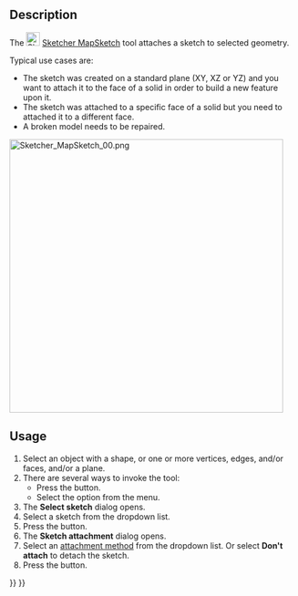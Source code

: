 <languages/>
<translate>

<!--T:18-->
{{Docnav
|[[Sketcher_Dialog|Dialog]]
|[[Sketcher_ReorientSketch|Reorient sketch ]]
|[[Sketcher_Workbench|Sketcher]]
|IconL=
|IconR=Sketcher_ReorientSketch.svg
|IconC=Workbench_Sketcher.svg
}}

<!--T:1-->
{{GuiCommand
|Name=Sketcher MapSketch
|MenuLocation=Sketch → Attach sketch...
|Workbenches=[[Sketcher_Workbench|Sketcher]], [[PartDesign_Workbench|PartDesign]]
|SeeAlso=[[Sketcher_ReorientSketch|Sketcher ReorientSketch]], [[Sketcher_NewSketch|Sketcher NewSketch]]
}}

==Description== <!--T:25-->

<!--T:2-->
The [[Image:Sketcher_MapSketch.svg|24px]] [[Sketcher_MapSketch|Sketcher MapSketch]] tool attaches a sketch to selected geometry.

<!--T:4-->
Typical use cases are:
* The sketch was created on a standard plane (XY, XZ or YZ) and you want to attach it to the face of a solid in order to build a new feature upon it.
* The sketch was attached to a specific face of a solid but you need to attached it to a different face.
* A broken model needs to be repaired.

</translate>
[[File:Sketcher_MapSketch_00.png|480px|none]]
<translate>

==Usage== <!--T:24--> 

<!--T:3-->
# Select an object with a shape, or one or more vertices, edges, and/or faces, and/or a plane.
# There are several ways to invoke the tool:
#* Press the {{Button|[[Image:Sketcher_MapSketch.svg|16px]] [[Sketcher_MapSketch|Attach sketch...]]}} button.
#* Select the {{MenuCommand|Sketch → [[Image:Sketcher_MapSketch.svg|16px]] Attach sketch...}} option from the menu.
# The '''Select sketch''' dialog opens.
# Select a sketch from the dropdown list.
# Press the {{Button|OK}} button.
# The '''Sketch attachment''' dialog opens.
# Select an [[Part_EditAttachment#Attachment_modes|attachment method]] from the dropdown list. Or select '''Don't attach''' to detach the sketch.
# Press the {{Button|OK}} button.


<!--T:16-->
{{Docnav
|[[Sketcher_Dialog|Dialog]]
|[[Sketcher_ReorientSketch|Reorient sketch ]]
|[[Sketcher_Workbench|Sketcher]]
|IconL=
|IconR=Sketcher_ReorientSketch.svg
|IconC=Workbench_Sketcher.svg
}}

</translate>
{{Sketcher Tools navi{{#translation:}}}}
{{Userdocnavi{{#translation:}}}}